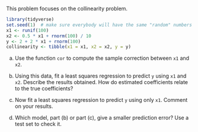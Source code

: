 This problem focuses on the collinearity problem.

```r
library(tidyverse)
set.seed(1)  # make sure everybody will have the same "random" numbers
x1 <- runif(100)
x2 <- 0.5 * x1 + rnorm(100) / 10
y <- 2 + 2 * x1 + rnorm(100)
collinearity <- tibble(x1 = x1, x2 = x2, y = y)
```

(a) Use the function `cor` to compute the sample correction between `x1` and `x2`.

(b) Using this data, fit a least squares regression to predict `y` using `x1` and `x2`. Describe the results obtained. How do estimated coefficients relate to the true coefficients?

(c) Now fit a least squares regression to predict `y` using only `x1`. Comment on your results.


d) Which model, part (b) or part (c), give a smaller prediction error? Use a test set to check it.


